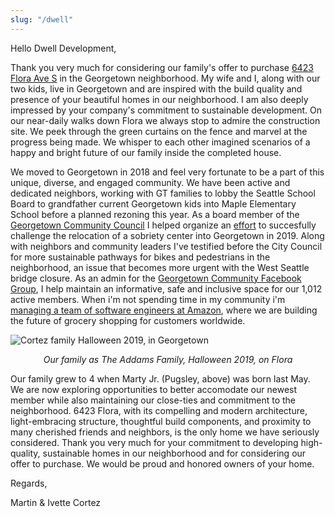 ```yaml
---
slug: "/dwell"
---
```


Hello Dwell Development,

Thank you very much for considering our family's offer to purchase [6423 Flora Ave S](https://www.dwelldevelopment.com/portfolio/georgetown-single-family/) in the Georgetown neighborhood. My wife and I, along with our two kids, live in Georgetown and are inspired with the build quality and presence of your beautiful homes in our neighborhood. I am also deeply impressed by your company's commitment to sustainable development. On our near-daily walks down Flora we always stop to admire the construction site. We peek through the green curtains on the fence and marvel at the progress being made. We whisper to each other imagined scenarios of a happy and bright future of our family inside the completed house.

We moved to Georgetown in 2018 and feel very fortunate to be a part of this unique, diverse, and engaged community. We have been active and dedicated neighbors, working with GT families to lobby the Seattle School Board to grandfather current Georgetown kids into Maple Elementary School before a planned rezoning this year. As a board member of the [Georgetown Community Council](https://www.georgetowncommunitycouncil.com/) I helped organize an [effort](https://www.change.org/p/king-county-executive-dow-constantine-relocate-sobriety-center-outside-of-the-georgetown-community?redirect=false) to succesfully challenge the relocation of a sobriety center into Georgetown in 2019. Along with neighbors and community leaders I've testified before the City Council for more sustainable pathways for bikes and pedestrians in the neighborhood, an issue that becomes more urgent with the West Seattle bridge closure. As an admin for the [Georgetown Community Facebook Group](https://www.facebook.com/groups/GeorgetownCommunity/), I help maintain an informative, safe and inclusive space for our 1,012 active members. When i'm not spending time in my community i'm [managing a team of software engineers at Amazon](https://www.linkedin.com/in/martco/), where we are building the future of grocery shopping for customers worldwide.

![Cortez family Halloween 2019, in Georgetown](./fam.jpg)

<div style="text-align: center;">
  <i>Our family as The Addams Family, Halloween 2019, on Flora</i>
</div>

Our family grew to 4 when Marty Jr. (Pugsley, above) was born last May. We are now exploring opportunities to better accomodate our newest member while also maintaining our close-ties and commitment to the neighborhood. 6423 Flora, with its compelling and modern architecture, light-embracing structure, thoughtful build components, and proximity to many cherished friends and neighbors, is the only home we have seriously considered. Thank you very much for your commitment to developing high-quality, sustainable homes in our neighborhood and for considering our offer to purchase. We would be proud and honored owners of your home.

Regards,

Martin & Ivette Cortez
